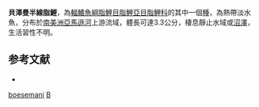 {{Speciesbox
| taxon = Hemigrammus boesemani
| status = NE
| status_system = IUCN3.1
| binomial_authority = [[Géry|Géry]], 1959
| synonyms = *''Hemigrammus micropterus boesemani''<br /><small>Géry, 1959</small>
}}
'''貝澤曼半線脂鯉'''，為[[輻鰭魚綱|輻鰭魚綱]][[脂鯉目|脂鯉目]][[脂鯉亞目|脂鯉亞目]][[脂鯉科|脂鯉科]]的其中一個[[種|種]]，為熱帶淡水魚，分布於[[南美洲|南美洲]][[亞馬遜河|亞馬遜河]]上游流域，體長可達3.3公分，棲息靜止水域或[[沼澤|沼澤]]，生活習性不明。

==参考文献==
{{refbegin}}
*{{FishBase_species|genus=Hemigrammus|species=boesemani|year=2013|month=12}}
{{refend}}

{{魚類小作品}}
{{taxonbar}}
[[Category:半線脂鯉屬|boesemani]]
[[Category:1959年描述的鱼类|B]]